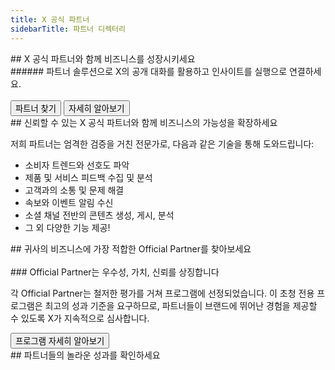 ```yaml
---
title: X 공식 파트너
sidebarTitle: 파트너 디렉터리
---
```




<div id="build-your-business-with-x-official-partners">
  ## X 공식 파트너와 함께 비즈니스를 성장시키세요
</div>

<div id="tap-into-the-public-conversation-on-x-and-turn-insights-into-action-with-solutions-from-our-partners">
  ###### 파트너 솔루션으로 X의 공개 대화를 활용하고 인사이트를 실행으로 연결하세요.
</div>

<br/>

<div style={{ display: 'flex', gap: '1rem', alignItems: 'center' }}>
  <Button href="https://partners.x.com/en/find-a-partner">
    파트너 찾기
  </Button>

  <Button href="https://partners.x.com/en/about-the-program">
    자세히 알아보기
  </Button>
</div>

<div id="work-with-a-trusted-x-official-partner-to-expand-whats-possible-for-your-business">
  ## 신뢰할 수 있는 X 공식 파트너와 함께 비즈니스의 가능성을 확장하세요
</div>

저희 파트너는 엄격한 검증을 거친 전문가로, 다음과 같은 기술을 통해 도와드립니다:

* 소비자 트렌드와 선호도 파악
* 제품 및 서비스 피드백 수집 및 분석
* 고객과의 소통 및 문제 해결
* 속보와 이벤트 알림 수신
* 소셜 채널 전반의 콘텐츠 생성, 게시, 분석
* 그 외 다양한 기능 제공!

<div id="discover-the-right-official-partner-for-your-business">
  ## 귀사의 비즈니스에 가장 적합한 Official Partner를 찾아보세요
</div>

<br/>

<Banner title="Official Partner는 우수성, 가치, 신뢰를 상징합니다" img="https://mintlify.s3-us-west-1.amazonaws.com/x-preview/images/XOPP_logo_black.png" description="각 Official Partner는 면밀한 평가를 거쳐 프로그램에 선정되었습니다. 초청제로 운영되는 이 프로그램은 최고 수준의 성과 기준을 적용하며, X는 파트너를 지속적으로 심사해 브랜드에 뛰어난 경험을 제공할 수 있도록 보장합니다."/>

<div id="official-partners-represent-excellence-value-and-trust">
  ### Official Partner는 우수성, 가치, 신뢰를 상징합니다
</div>

각 Official Partner는 철저한 평가를 거쳐 프로그램에 선정되었습니다. 이 초청 전용 프로그램은 최고의 성과 기준을 요구하므로, 파트너들이 브랜드에 뛰어난 경험을 제공할 수 있도록 X가 지속적으로 심사합니다.

<Button href="https://partners.x.com/en/about-the-program">
  프로그램 자세히 알아보기
</Button>

<div id="see-our-partners-impressive-work">
  ## 파트너들의 놀라운 성과를 확인하세요
</div>

<CardGroup cols={3}>
  <StoryCard title="NASA, X 잠재고객 인사이트로 팬들과 새로운 영역 개척" href="https://partners.x.com/en/partner-resources/nasa-uses-twitter-audience-insights-to-take-fans-to-new-frontier" img="https://mintlify.s3-us-west-1.amazonaws.com/x-preview/images/Hero.jpg"/>
  <StoryCard title="X의 미학" href="https://partners.x.com/en/partner-resources/the-beauty-in-twitter" img="https://mintlify.s3-us-west-1.amazonaws.com/x-preview/images/thumbnail-sprinklr.png"/>
  <StoryCard title="X에서 #ExtremeWeather 대화 분석하기" href="https://developer.x.com/en/use-cases/build-for-good/extreme-weather" img="https://mintlify.s3-us-west-1.amazonaws.com/x-preview/images/Extreme_369x277.png"/>
</CardGroup>